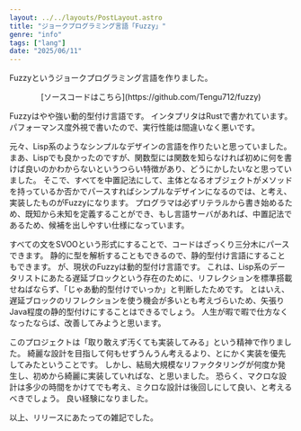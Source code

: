 ```yaml
---
layout: ../../layouts/PostLayout.astro
title: "ジョークプログラミング言語「Fuzzy」"
genre: "info"
tags: ["lang"]
date: "2025/06/11"
---
```


Fuzzyというジョークプログラミング言語を作りました。

<div style="text-align: center;">
[ソースコードはこちら](https://github.com/Tengu712/fuzzy)
</div>

Fuzzyはやや強い動的型付け言語です。
インタプリタはRustで書かれています。
パフォーマンス度外視で書いたので、実行性能は間違いなく悪いです。

元々、Lisp系のようなシンプルなデザインの言語を作りたいと思っていました。
まあ、Lispでも良かったのですが、関数型には関数を知らなければ初めに何を書けば良いのかわからないというつらい特徴があり、どうにかしたいなと思っていました。
そこで、すべてを中置記法にして、主体となるオブジェクトがメソッドを持っているか否かでパースすればシンプルなデザインになるのでは、と考え、実装したものがFuzzyになります。
プログラマは必ずリテラルから書き始めるため、既知から未知を定義することができ、もし言語サーバがあれば、中置記法であるため、候補を出しやすい仕様になっています。

すべての文をSVOOという形式にすることで、コードはざっくり三分木にパースできます。
静的に型を解析することもできるので、静的型付け言語にすることもできます。
が、現状のFuzzyは動的型付け言語です。
これは、Lisp系のデータリストにあたる遅延ブロックという存在のために、リフレクションを標準搭載せねばならず、「じゃあ動的型付けでいっか」と判断したためです。
とはいえ、遅延ブロックのリフレクションを使う機会が多いとも考えづらいため、矢張りJava程度の静的型付けにすることはできるでしょう。
人生が暇で暇で仕方なくなったならば、改善してみようと思います。

このプロジェクトは「取り敢えず汚くても実装してみる」という精神で作りました。
綺麗な設計を目指して何もせずうんうん考えるより、とにかく実装を優先してみたということです。
しかし、結局大規模なリファクタリングが何度か発生し、初めから綺麗に実装していればな、と思いました。
恐らく、マクロな設計は多少の時間をかけてでも考え、ミクロな設計は後回しにして良い、と考えるべきでしょう。
良い経験になりました。

以上、リリースにあたっての雑記でした。
